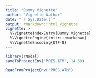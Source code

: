 ```yaml
---
title: "Dummy Vignette"
author: "Vignette Author"
date: "`r Sys.Date()`"
output: rmarkdown::html_vignette
vignette: >
  %\VignetteIndexEntry{Dummy Vignette}
  %\VignetteEngine{knitr::rmarkdown}
  %\VignetteEncoding{UTF-8}
---
```


```r
library(rNodal)
saveToProjectEnv("PRES.ATM", 14.69)
```


```r
ReadFromProjectEnv("PRES.ATM")
```

